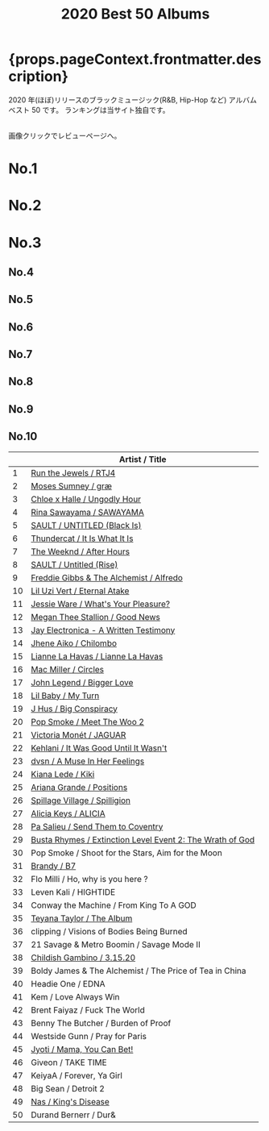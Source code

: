 ﻿---
title: 2020 Best 50 Albums
tabs: ["2021", "2020", "2019", "2018", "2017", "2016"]
description: 2020 Black Music Best 50 Albums by planet.ky
keywords: "2020, album best 50, CD best 50, black music, Hip-Hop, Rap, Soul, R&B"
---


<h1> {props.pageContext.frontmatter.description} </h1>

<PageDescription>

2020 年(ほぼ)リリースのブラックミュージック(R&B, Hip-Hop など) アルバム ベスト 50 です。
ランキングは当サイト独自です。

<br />
画像クリックでレビューページへ。

</PageDescription>

<Row>
  <Column colMd={2} colLg={3} noGutterMdLeft>
    <h1>No.1</h1>
    <Review1 />
  </Column>
  <Column colMd={2} colLg={3} noGutterMdLeft>
    <h1>No.2</h1>
    <Review2 />
  </Column>
  <Column colMd={2} colLg={3} noGutterMdLeft>
    <h1>No.3</h1>
    <Review3 />
  </Column>
</Row>

<Row>
  <Column colMd={2} colLg={3} noGutterMdLeft>
    <h2>No.4</h2>
    <Review4 />
  </Column>
  <Column colMd={2} colLg={3} noGutterMdLeft>
    <h2>No.5</h2>
    <Review5 />
  </Column>
  <Column colMd={2} colLg={3} noGutterMdLeft>
    <h2>No.6</h2>
    <Review6 />
  </Column>
</Row>

<Row>
  <Column colMd={2} colLg={2} noGutterMdLeft>
    <h2>No.7</h2>
    <Review7 />
  </Column>
  <Column colMd={2} colLg={2} noGutterMdLeft>
    <h2>No.8</h2>
    <Review8 />
  </Column>
  <Column colMd={2} colLg={2} noGutterMdLeft>
    <h2>No.9</h2>
    <Review9 />
  </Column>
  <Column colMd={2} colLg={2} noGutterMdLeft>
    <h2>No.10</h2>
    <Review10 />
  </Column>
</Row>

|     | Artist / Title                                                                     |
| --- | ---------------------------------------------------------------------------------- |
| 1   | [Run the Jewels / RTJ4](/review/runthejewels4L/)                                   |
| 2   | [Moses Sumney / græ](/review/mosessumney2L/)                                       |
| 3   | [Chloe x Halle / Ungodly Hour](/review/chloexhalle1L/)                             |
| 4   | [Rina Sawayama / SAWAYAMA](/review/rinasawayama1L/)                                |
| 5   | [SAULT / UNTITLED (Black Is)](/review/sault2L/)                                    |
| 6   | [Thundercat / It Is What It Is](/review/thundercat2L/)                             |
| 7   | [The Weeknd / After Hours](/review/weeknd6L/)                                      |
| 8   | [SAULT / Untitled (Rise)](/review/sault1L/)                                        |
| 9   | [Freddie Gibbs & The Alchemist / Alfredo](/review/fgibbsalchemist1L/)              |
| 10  | [Lil Uzi Vert / Eternal Atake](/review/liluzivert2L/)                              |
| 11  | [Jessie Ware / What's Your Pleasure?](/review/jessieware4L/)                       |
| 12  | [Megan Thee Stallion / Good News](/review/megantheestallion1L/)                    |
| 13  | [Jay Electronica - A Written Testimony](/review/jayelectronica1L/)                 |
| 14  | [Jhene Aiko / Chilombo](/review/jheneaiko1L/)                                      |
| 15  | [Lianne La Havas / Lianne La Havas](/review/liannelahavas1L/)                      |
| 16  | [Mac Miller / Circles](/review/macmiller3L/)                                       |
| 17  | [John Legend / Bigger Love](/review/johnlegend6L)                                  |
| 18  | [Lil Baby / My Turn](/review/lilbaby1L)                                            |
| 19  | [J Hus / Big Conspiracy](/review/jhus2L/)                                          |
| 20  | [Pop Smoke / Meet The Woo 2](/review/popsmoke1)                                    |
| 21  | [Victoria Monét / JAGUAR](/review/victoriamonet1L/)                                |
| 22  | [Kehlani / It Was Good Until It Wasn't](/review/kehlani3L/)                        |
| 23  | [dvsn / A Muse In Her Feelings](/review/dvsn1L)                                    |
| 24  | [Kiana Lede / Kiki](/review/kianalede1L)                                           |
| 25  | [Ariana Grande / Positions](/review/arianagrande6L)                                |
| 26  | [Spillage Village / Spilligion](/review/spillagevillage1L)                         |
| 27  | [Alicia Keys / ALICIA](/review/aliciakeys7L)                                       |
| 28  | [Pa Salieu / Send Them to Coventry](/review/pasalieu1L)                            |
| 29  | [Busta Rhymes / Extinction Level Event 2: The Wrath of God](/review/bustarhymes6L) |
| 30  | Pop Smoke / Shoot for the Stars, Aim for the Moon                                  |
| 31  | [Brandy / B7](/review/brandy5L)                                                    |
| 32  | Flo Milli / Ho, why is you here ?                                                  |
| 33  | Leven Kali / HIGHTIDE                                                              |
| 34  | Conway the Machine / From King To A GOD                                            |
| 35  | [Teyana Taylor / The Album](/review/teyanataylor3L/)                               |
| 36  | clipping / Visions of Bodies Being Burned                                          |
| 37  | 21 Savage & Metro Boomin / Savage Mode II                                          |
| 38  | [Childish Gambino / 3.15.20](/review/childishgambino2L/)                           |
| 39  | Boldy James & The Alchemist / The Price of Tea in China                            |
| 40  | Headie One / EDNA                                                                  |
| 41  | Kem / Love Always Win                                                              |
| 42  | Brent Faiyaz / Fuck The World                                                      |
| 43  | Benny The Butcher / Burden of Proof                                                |
| 44  | Westside Gunn / Pray for Paris                                                     |
| 45  | [Jyoti / Mama, You Can Bet!](/review/georgiaannemuldrow2L/)                        |
| 46  | Giveon / TAKE TIME                                                                 |
| 47  | KeiyaA / Forever, Ya Girl                                                          |
| 48  | Big Sean / Detroit 2                                                               |
| 49  | [Nas / King's Disease](/review/nas8L/)                                             |
| 50  | Durand Bernerr / Dur&                                                              |
